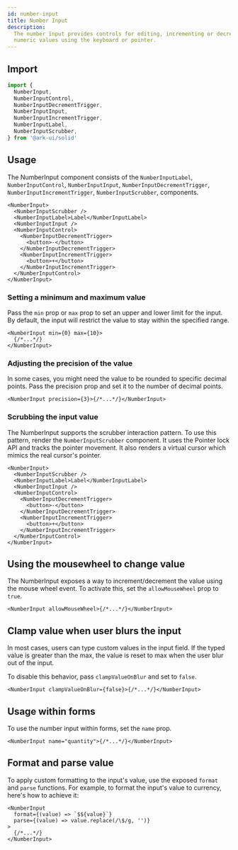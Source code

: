 ```yaml
---
id: number-input
title: Number Input
description:
  The number input provides controls for editing, incrementing or decrementing
  numeric values using the keyboard or pointer.
---
```



## Import

```ts
import {
  NumberInput,
  NumberInputControl,
  NumberInputDecrementTrigger,
  NumberInputInput,
  NumberInputIncrementTrigger,
  NumberInputLabel,
  NumberInputScrubber,
} from '@ark-ui/solid'
```

## Usage

The NumberInput component consists of the `NumberInputLabel`,
`NumberInputControl`, `NumberInputInput`, `NumberInputDecrementTrigger`,
`NumberInputIncrementTrigger`, `NumberInputScrubber`, components.

```tsx
<NumberInput>
  <NumberInputScrubber />
  <NumberInputLabel>Label</NumberInputLabel>
  <NumberInputInput />
  <NumberInputControl>
    <NumberInputDecrementTrigger>
      <button>-</button>
    </NumberInputDecrementTrigger>
    <NumberInputIncrementTrigger>
      <button>+</button>
    </NumberInputIncrementTrigger>
  </NumberInputControl>
</NumberInput>
```

### Setting a minimum and maximum value

Pass the `min` prop or `max` prop to set an upper and lower limit for the input.
By default, the input will restrict the value to stay within the specified
range.

```tsx
<NumberInput min={0} max={10}>
  {/*...*/}
</NumberInput>
```

### Adjusting the precision of the value

In some cases, you might need the value to be rounded to specific decimal
points. Pass the precision prop and set it to the number of decimal points.

```tsx
<NumberInput precision={3}>{/*...*/}</NumberInput>
```

### Scrubbing the input value

The NumberInput supports the scrubber interaction pattern. To use this pattern,
render the `NumberInputScrubber` component. It uses the Pointer lock API and
tracks the pointer movement. It also renders a virtual cursor which mimics the
real cursor's pointer.

```tsx {2}
<NumberInput>
  <NumberInputScrubber />
  <NumberInputLabel>Label</NumberInputLabel>
  <NumberInputInput />
  <NumberInputControl>
    <NumberInputDecrementTrigger>
      <button>-</button>
    </NumberInputDecrementTrigger>
    <NumberInputIncrementTrigger>
      <button>+</button>
    </NumberInputIncrementTrigger>
  </NumberInputControl>
</NumberInput>
```

## Using the mousewheel to change value

The NumberInput exposes a way to increment/decrement the value using the mouse
wheel event. To activate this, set the `allowMouseWheel` prop to `true`.

```tsx
<NumberInput allowMouseWheel>{/*...*/}</NumberInput>
```

## Clamp value when user blurs the input

In most cases, users can type custom values in the input field. If the typed
value is greater than the max, the value is reset to max when the user blur out
of the input.

To disable this behavior, pass `clampValueOnBlur` and set to `false`.

```tsx
<NumberInput clampValueOnBlur={false}>{/*...*/}</NumberInput>
```

## Usage within forms

To use the number input within forms, set the `name` prop.

```tsx
<NumberInput name="quantity">{/*...*/}</NumberInput>
```

## Format and parse value

To apply custom formatting to the input's value, use the exposed `format` and
`parse` functions. For example, to format the input's value to currency, here's
how to achieve it:

```tsx
<NumberInput
  format={(value) => `$${value}`}
  parse={(value) => value.replace(/\$/g, '')}
>
  {/*...*/}
</NumberInput>
```
